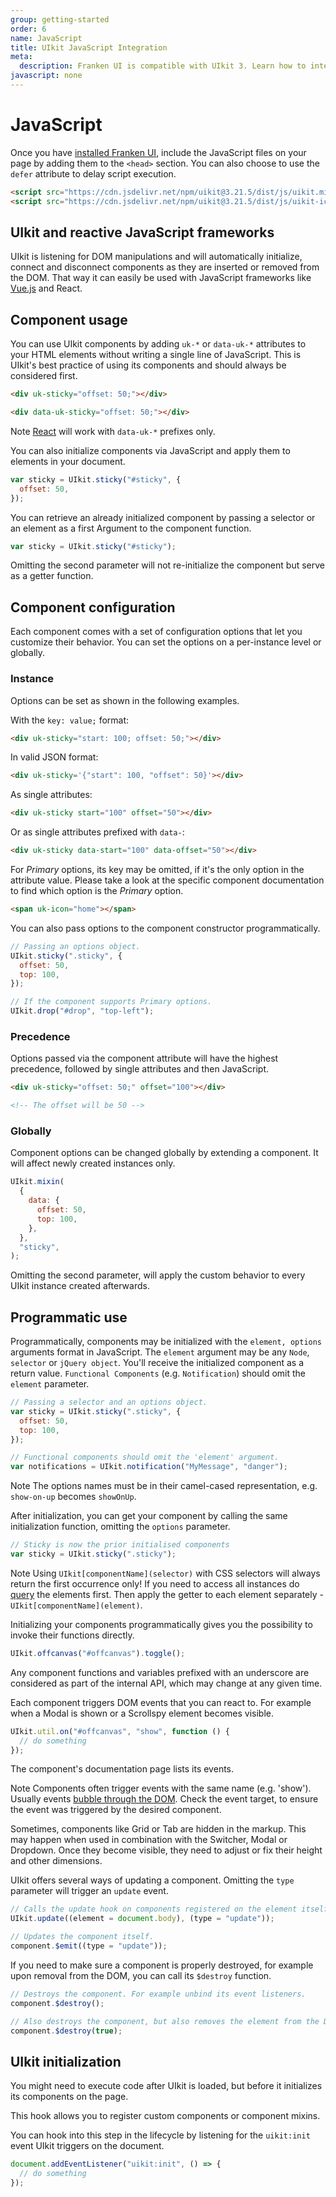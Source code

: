 ```yaml
---
group: getting-started
order: 6
name: JavaScript
title: UIkit JavaScript Integration
meta:
  description: Franken UI is compatible with UIkit 3. Learn how to integrate its JavaScript in your project.
javascript: none
---
```


# JavaScript

Once you have [installed Franken UI](/docs/installation), include the JavaScript files on your page by adding them to the `<head>` section. You can also choose to use the `defer` attribute to delay script execution.

```html
<script src="https://cdn.jsdelivr.net/npm/uikit@3.21.5/dist/js/uikit.min.js"></script>
<script src="https://cdn.jsdelivr.net/npm/uikit@3.21.5/dist/js/uikit-icons.min.js"></script>
```

## UIkit and reactive JavaScript frameworks

UIkit is listening for DOM manipulations and will automatically initialize, connect and disconnect components as they are inserted or removed from the DOM. That way it can easily be used with JavaScript frameworks like [Vue.js](http://vuejs.org/) and React.

## Component usage

You can use UIkit components by adding `uk-*` or `data-uk-*` attributes to your HTML elements without writing a single line of JavaScript. This is UIkit's best practice of using its components and should always be considered first.

```html
<div uk-sticky="offset: 50;"></div>

<div data-uk-sticky="offset: 50;"></div>
```

<span class="uk-label uk-label-primary">Note</span> [React](https://facebook.github.io/react/)
will work with `data-uk-*` prefixes only.

You can also initialize components via JavaScript and apply them to elements in your document.

```js
var sticky = UIkit.sticky("#sticky", {
  offset: 50,
});
```

You can retrieve an already initialized component by passing a selector or an element as a first Argument to the component function.

```js
var sticky = UIkit.sticky("#sticky");
```

Omitting the second parameter will not re-initialize the component but serve as a getter function.

## Component configuration

Each component comes with a set of configuration options that let you customize their behavior. You can set the options on a per-instance level or globally.

### Instance

Options can be set as shown in the following examples.

With the `key: value;` format:

```html
<div uk-sticky="start: 100; offset: 50;"></div>
```

In valid JSON format:

```html
<div uk-sticky='{"start": 100, "offset": 50}'></div>
```

As single attributes:

```html
<div uk-sticky start="100" offset="50"></div>
```

Or as single attributes prefixed with `data-`:

```html
<div uk-sticky data-start="100" data-offset="50"></div>
```

For _Primary_ options, its key may be omitted, if it's the only option in the attribute value. Please take a look at the specific component documentation to find which option is the _Primary_ option.

```html
<span uk-icon="home"></span>
```

You can also pass options to the component constructor programmatically.

```js
// Passing an options object.
UIkit.sticky(".sticky", {
  offset: 50,
  top: 100,
});

// If the component supports Primary options.
UIkit.drop("#drop", "top-left");
```

### Precedence

Options passed via the component attribute will have the highest precedence, followed by single attributes and then JavaScript.

```html
<div uk-sticky="offset: 50;" offset="100"></div>

<!-- The offset will be 50 -->
```

### Globally

Component options can be changed globally by extending a component. It will affect newly created instances only.

```js
UIkit.mixin(
  {
    data: {
      offset: 50,
      top: 100,
    },
  },
  "sticky",
);
```

Omitting the second parameter, will apply the custom behavior to every UIkit instance created afterwards.

## Programmatic use

Programmatically, components may be initialized with the `element, options` arguments format in JavaScript. The `element` argument may be any `Node`, `selector` or `jQuery object`. You'll receive the initialized component as a return value. `Functional Components` (e.g. `Notification`) should omit the `element` parameter.

```js
// Passing a selector and an options object.
var sticky = UIkit.sticky(".sticky", {
  offset: 50,
  top: 100,
});

// Functional components should omit the 'element' argument.
var notifications = UIkit.notification("MyMessage", "danger");
```

<span class="uk-label uk-label-primary">Note</span>
The options names must be in their camel-cased representation, e.g. `show-on-up`
becomes `showOnUp`.

After initialization, you can get your component by calling the same initialization function, omitting the `options` parameter.

```javascript
// Sticky is now the prior initialised components
var sticky = UIkit.sticky(".sticky");
```

<span class="uk-label uk-label-primary">Note</span>
Using `UIkit[componentName](selector)` with CSS selectors will always return the
first occurrence only! If you need to access all instances do [query](https://developer.mozilla.org/en-US/docs/Web/API/Document/querySelectorAll)
the elements first. Then apply the getter to each element separately - `UIkit[componentName](element)`.

Initializing your components programmatically gives you the possibility to invoke their functions directly.

```js
UIkit.offcanvas("#offcanvas").toggle();
```

Any component functions and variables prefixed with an underscore are considered as part of the internal API, which may change at any given time.

Each component triggers DOM events that you can react to. For example when a Modal is shown or a Scrollspy element becomes visible.

```js
UIkit.util.on("#offcanvas", "show", function () {
  // do something
});
```

The component's documentation page lists its events.

<span class="uk-label uk-label-primary">Note</span> Components often trigger events
with the same name (e.g. 'show'). Usually events [bubble through the DOM](https://developer.mozilla.org/en-US/docs/Learn/JavaScript/Building_blocks/Events#Event_bubbling_and_capture).
Check the event target, to ensure the event was triggered by the desired component.

Sometimes, components like Grid or Tab are hidden in the markup. This may happen when used in combination with the Switcher, Modal or Dropdown. Once they become visible, they need to adjust or fix their height and other dimensions.

UIkit offers several ways of updating a component. Omitting the `type` parameter will trigger an `update` event.

```js
// Calls the update hook on components registered on the element itself, its parents and children.
UIkit.update((element = document.body), (type = "update"));

// Updates the component itself.
component.$emit((type = "update"));
```

If you need to make sure a component is properly destroyed, for example upon removal from the DOM, you can call its `$destroy` function.

```js
// Destroys the component. For example unbind its event listeners.
component.$destroy();

// Also destroys the component, but also removes the element from the DOM.
component.$destroy(true);
```

## UIkit initialization

You might need to execute code after UIkit is loaded, but before it initializes its components on the page.

This hook allows you to register custom components or component mixins.

You can hook into this step in the lifecycle by listening for the `uikit:init` event UIkit triggers on the document.

```js
document.addEventListener("uikit:init", () => {
  // do something
});
```
